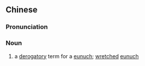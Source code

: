 {{also|宦竖}}
==Chinese==
{{zh-forms|s=宦竖}}

===Pronunciation===
{{zh-pron
|m=huànshù
|cat=n
}}

===Noun===
{{zh-noun}}

# {{lb|zh|archaic}} a [[derogatory]] term for a [[eunuch]]; [[wretched]] [[eunuch]]